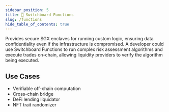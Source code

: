 ```yaml
---
sidebar_position: 5
title: 🧩 Switchboard Functions
slug: /functions
hide_table_of_contents: true
---
```


Provides secure SGX enclaves for running custom logic, ensuring data
confidentiality even if the infrastructure is compromised. A developer could use
Switchboard Functions to run complex risk assessment algorithms and execute
trades on-chain, allowing liquidity providers to verify the algorithm being
executed.

## Use Cases

- Verifiable off-chain computation
- Cross-chain bridge
- DeFi lending liquidator
- NFT trait randomizer
